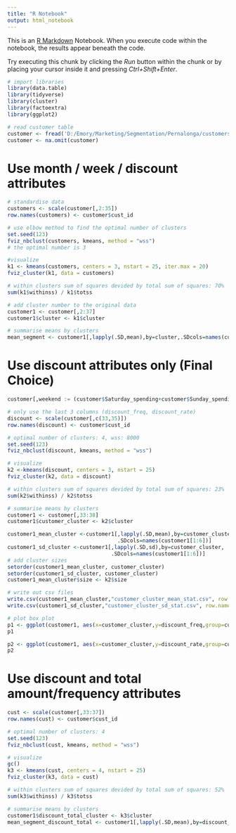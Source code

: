 ```yaml
---
title: "R Notebook"
output: html_notebook
---
```


This is an [R Markdown](http://rmarkdown.rstudio.com) Notebook. When you execute code within the notebook, the results appear beneath the code. 

Try executing this chunk by clicking the *Run* button within the chunk or by placing your cursor inside it and pressing *Ctrl+Shift+Enter*. 

```r
# import libraries
library(data.table)
library(tidyverse)
library(cluster)
library(factoextra)
library(ggplot2)

# read customer table
customer <- fread('D:/Emory/Marketing/Segmentation/Pernalonga/customers_data.csv')
customer <- na.omit(customer)
```

# Use month / week / discount attributes
```r
# standardise data
customers <- scale(customer[,2:35])
row.names(customers) <- customer$cust_id

# use elbow method to find the optimal number of clusters
set.seed(123)
fviz_nbclust(customers, kmeans, method = "wss")
# the optimal number is 3

#visualize
k1 <- kmeans(customers, centers = 3, nstart = 25, iter.max = 20)
fviz_cluster(k1, data = customers)

# within clusters sum of squares devided by total sum of squares: 70%
sum(k1$withinss) / k1$totss

# add cluster number to the original data
customer1 <- customer[,2:37]
customer1$cluster <- k1$cluster

# summarise means by clusters
mean_segment <- customer1[,lapply(.SD,mean),by=cluster,.SDcols=names(customer1[1:36])]

```

# Use discount attributes only (Final Choice)
```r
customer[,weekend := (customer$Saturday_spending+customer$Sunday_spending)/customer$total_spending]

# only use the last 3 columns (discount_freq, discount_rate)
discount <- scale(customer[,c(33,35)])
row.names(discount) <- customer$cust_id

# optimal number of clusters: 4, wss: 8000
set.seed(123)
fviz_nbclust(discount, kmeans, method = "wss")

# visualize
k2 <-kmeans(discount, centers = 3, nstart = 25)
fviz_cluster(k2, data = discount)

# within clusters sum of squares devided by total sum of squares: 23%
sum(k2$withinss) / k2$totss

# summarise means by clusters
customer1 <- customer[,33:38]
customer1$customer_cluster <- k2$cluster

customer1_mean_cluster <-customer1[,lapply(.SD,mean),by=customer_cluster,
                                   .SDcols=names(customer1[1:6])]
customer1_sd_cluster <-customer1[,lapply(.SD,sd),by=customer_cluster,
                                 .SDcols=names(customer1[1:6])]
# add cluster sizes
setorder(customer1_mean_cluster, customer_cluster)
setorder(customer1_sd_cluster, customer_cluster)
customer1_mean_cluster$size <- k2$size

# write out csv files
write.csv(customer1_mean_cluster,"customer_cluster_mean_stat.csv", row.names=FALSE)
write.csv(customer1_sd_cluster,"customer_cluster_sd_stat.csv", row.names=FALSE)

# plot box plot
p1 <- ggplot(customer1, aes(x=customer_cluster,y=discount_freq,group=customer_cluster)) + geom_boxplot()
p1

p2 <- ggplot(customer1, aes(x=customer_cluster,y=discount_rate,group=customer_cluster)) + geom_boxplot()
p2

```

# Use discount and total amount/frequency attributes
```r
cust <- scale(customer[,33:37])
row.names(cust) <- customer$cust_id

# optimal number of clusters: 4
set.seed(123)
fviz_nbclust(cust, kmeans, method = "wss")

# visualize
gc()
k3 <- kmeans(cust, centers = 4, nstart = 25)
fviz_cluster(k3, data = cust)

# within clusters sum of squares devided by total sum of squares: 52%
sum(k3$withinss) / k3$totss

# summarise means by clusters
customer1$discount_total_cluster <- k3$cluster
mean_segment_discount_total <- customer1[,lapply(.SD,mean),by=discount_total_cluster,.SDcols=names(customer1[1:38])]
```

